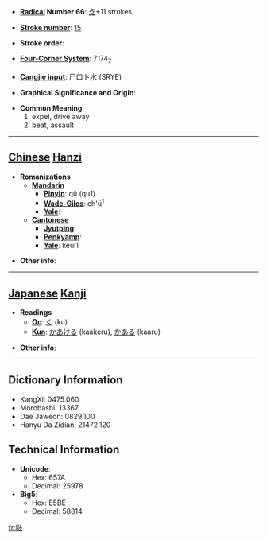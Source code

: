 * '''[[Wiktionary:Chinese radical index| Radical]] Number 66''': [[Wiktionary:Chinese radical index 攴|攴]]+11 strokes

* '''[[Wiktionary:Chinese total strokes index|Stroke number]]''': [[Wiktionary:Chinese total strokes index 15|15]]

* '''Stroke order''': 

* '''[[Wiktionary:Chinese four corner index|Four-Corner System]]''': 7174<sub>7</sub>

* '''[[Wiktionary:Chinese Cangjie index|Cangjie input]]''': 尸口卜水 (SRYE)

* '''Graphical Significance and Origin''': 

* '''Common Meaning'''
*#expel, drive away
*# beat, assault


----

== [[Chinese]] [[Hanzi]] ==

* '''Romanizations'''
** '''[[Mandarin]]'''
*** '''[[Pinyin]]''': qū (qu1)
*** '''[[Wade-Giles]]''': ch'ü<sup>1</sup>
*** '''[[Yale]]''': 
** '''[[Cantonese]]'''
*** '''[[Jyutping]]''':
*** '''[[Penkyamp]]''': 
*** '''[[Yale]]''': keui1

* '''Other info''': 

----

== [[Japanese]] [[Kanji]] ==

* '''Readings'''
** '''[[On]]''': [[く]] (ku)
** '''[[Kun]]''': [[かあける]] (kaakeru), [[かある]] (kaaru)

* '''Other info''':  

----

== Dictionary Information ==

* KangXi: 0475.060
* Morobashi: 13367
* Dae Jaweon: 0829.100
* Hanyu Da Zidian: 21472.120

== Technical Information ==

* '''Unicode''':
** Hex: 657A
** Decimal: 25978
* '''Big5''':
** Hex: E5BE
** Decimal: 58814

[[fr:敺]]